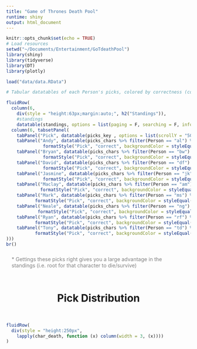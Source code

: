 ```yaml
---
title: "Game of Thrones Death Pool"
runtime: shiny
output: html_document
---
```

<style>
.plotly {
height: 225px !important;
}
.datatables {
max-width: 100% !important;
}
.nav-tabs {
max-width: 100% !important;
}
</style>
```r
knitr::opts_chunk$set(echo = TRUE)
# Load resources
setwd("~/Documents/Entertainment/GoTdeathPool")
library(shiny)
library(tidyverse)
library(DT)
library(plotly)

load("data/data.RData")
```


```r
# Tabular datatables of each Person's picks, colored by correctness (correct: green, wrong: red, NA: gray/clear)

fluidRow(
  column(6,
    div(style = "height:63px;margin:auto;", h2("Standings")),
    #standings
    datatable(standings, options = list(paging = F, searching = F, info = F, w = F))),
  column(6, tabsetPanel(
    tabPanel("Pick", datatable(picks_key , options = list(scrollY = "500px", paging=F, searching=F, info=F, columnDefs = list(list(targets = 2, visible = F))), rownames=F)), 
    tabPanel("Andy", datatable(picks_chars %>% filter(Person == "al") %>% select(-Person), options = list(scrollY = "500px", scrollY = "500px", paging=F, searching=F, info=F, columnDefs = list(list(targets = c(2,3), visible = F))), rownames=F) %>%
              formatStyle("Pick", "correct", backgroundColor = styleEqual(c("1", "0"), c('#C3D89E', '#FEC6CE')))), 
    tabPanel("Bryan", datatable(picks_chars %>% filter(Person == "bw") %>% select(-Person), options = list(scrollY = "500px", paging=F, searching=F, info=F, columnDefs = list(list(targets = c(2,3), visible = F))), rownames=F) %>%
              formatStyle("Pick", "correct", backgroundColor = styleEqual(c("1", "0"), c('#C3D89E', '#FEC6CE')))), 
    tabPanel("David", datatable(picks_chars %>% filter(Person == "df") %>% select(-Person), options = list(scrollY = "500px", paging=F, searching=F, info=F, columnDefs = list(list(targets = c(2,3), visible = F))), rownames=F) %>%
              formatStyle("Pick", "correct", backgroundColor = styleEqual(c("1", "0"), c('#C3D89E', '#FEC6CE')))), 
    tabPanel("Jasmine", datatable(picks_chars %>% filter(Person == "jk") %>% select(-Person), options = list(scrollY = "500px", paging=F, searching=F, info=F, columnDefs = list(list(targets = c(2,3), visible = F))), rownames=F) %>%
              formatStyle("Pick", "correct", backgroundColor = styleEqual(c("1", "0"), c('#C3D89E', '#FEC6CE')))), 
    tabPanel("Maclay", datatable(picks_chars %>% filter(Person == "am") %>% select(-Person), options = list(scrollY = "500px", paging=F, searching=F, info=F, columnDefs = list(list(targets = c(2,3), visible = F))), rownames=F) %>%
             formatStyle("Pick", "correct", backgroundColor = styleEqual(c("1", "0"), c('#C3D89E', '#FEC6CE')))), 
    tabPanel("Mark", datatable(picks_chars %>% filter(Person == "ms") %>% select(-Person), options = list(scrollY = "500px", paging=F, searching=F, info=F, columnDefs = list(list(targets = c(2,3), visible = F))), rownames=F) %>%
           formatStyle("Pick", "correct", backgroundColor = styleEqual(c("1", "0"), c('#C3D89E', '#FEC6CE')))), 
    tabPanel("Neale", datatable(picks_chars %>% filter(Person == "ng") %>% select(-Person), options = list(scrollY = "500px", paging=F, searching=F, info=F, columnDefs = list(list(targets = c(2,3), visible = F))), rownames=F) %>%
            formatStyle("Pick", "correct", backgroundColor = styleEqual(c("1", "0"), c('#C3D89E', '#FEC6CE')))), 
    tabPanel("Ryan", datatable(picks_chars %>% filter(Person == "rf") %>% select(-Person), options = list(scrollY = "500px", paging=F, searching=F, info=F, columnDefs = list(list(targets = c(2,3), visible = F))), rownames=F) %>%
           formatStyle("Pick", "correct", backgroundColor = styleEqual(c("1", "0"), c('#C3D89E', '#FEC6CE')))), 
    tabPanel("Tony", datatable(picks_chars %>% filter(Person == "td") %>% select(-Person), options = list(scrollY = "500px", paging=F, searching=F, info=F, columnDefs = list(list(targets = c(2,3), visible = F))), rownames=F) %>%
           formatStyle("Pick", "correct", backgroundColor = styleEqual(c("1", "0"), c('#C3D89E', '#FEC6CE'))))
)))
br()

```
<div class="col-md-6 col-md-offset-6" style="padding:10px 15px 25px;color:gray;">&#42; Gettings these picks right gives you a large advantage in the standings (i.e. root for that character to die/survive)</div>

<center> <h1> Pick Distribution </h1> </center> <br>
```r

fluidRow(
  div(style = "height:250px",
    lapply(char_death, function (x) column(width = 3, (x))))
)
```



